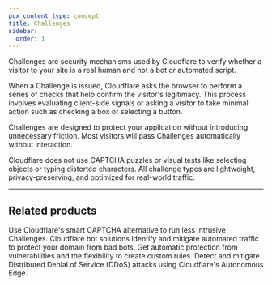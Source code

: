 ```yaml
---
pcx_content_type: concept
title: Challenges
sidebar:
  order: 1
---
```



<Description>
Challenges are security mechanisms used by Cloudflare to verify whether a visitor to your site is a real human and not a bot or automated script. 
</Description>

When a Challenge is issued, Cloudflare asks the browser to perform a series of checks that help confirm the visitor's legitimacy. This process involves evaluating client-side signals or asking a visitor to take minimal action such as checking a box or selecting a button. 

Challenges are designed to protect your application without introducing unnecessary friction. Most visitors will pass Challenges automatically without interaction. 

Cloudflare does not use CAPTCHA puzzles or visual tests like selecting objects or typing distorted characters. All challenge types are lightweight, privacy-preserving, and optimized for real-world traffic. 

---

## Related products

<RelatedProduct header="Turnstile" href="/turnstile/" product="turnstile">
  Use Cloudflare's smart CAPTCHA alternative to run less intrusive Challenges.
</RelatedProduct>

<RelatedProduct header="Bots" href="/bots/" product="bots">
	Cloudflare bot solutions identify and mitigate automated traffic to protect
	your domain from bad bots.
</RelatedProduct>

<RelatedProduct header="WAF" href="/waf/" product="waf">
	Get automatic protection from vulnerabilities and the flexibility to create
	custom rules.
</RelatedProduct>

<RelatedProduct header="DDoS Protection" href="/ddos-protection/" product="ddos-protection">
  Detect and mitigate Distributed Denial of Service (DDoS) attacks using Cloudflare's Autonomous Edge. 
</RelatedProduct>